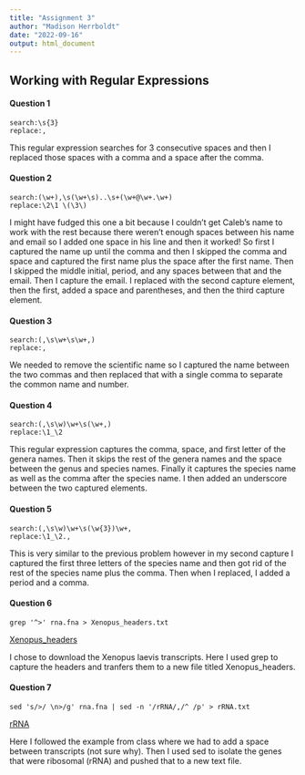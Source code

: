 ```yaml
---
title: "Assignment 3"
author: "Madison Herrboldt"
date: "2022-09-16"
output: html_document
---
```

## Working with Regular Expressions

#### Question 1 
```
search:\s{3}
replace:, 
```
This regular expression searches for 3 consecutive spaces and then I replaced those spaces with a comma and a space after the comma.

#### Question 2 
```
search:(\w+),\s(\w+\s)..\s+(\w+@\w+.\w+)
replace:\2\1 \(\3\)
```
I might have fudged this one a bit because I couldn't get Caleb's name to work with the rest because there weren't enough spaces between his name and email so I added one space in his line and then it worked! So first I captured the name up until the comma and then I skipped the comma and space and captured the first name plus the space after the first name. Then I skipped the middle initial, period, and any spaces between that and the email. Then I capture the email. I replaced with the second capture element, then the first, added a space and parentheses, and then the third capture element. 

#### Question 3 
```
search:(,\s\w+\s\w+,)
replace:,
```
We needed to remove the scientific name so I captured the name between the two commas and then replaced that with a single comma to separate the common name and number. 

#### Question 4 
```
search:(,\s\w)\w+\s(\w+,)
replace:\1_\2
```
This regular expression captures the comma, space, and first letter of the genera names. Then it skips the rest of the genera names and the space between the genus and species names. Finally it captures the species name as well as the comma after the species name. I then added an underscore between the two captured elements.

#### Question 5 
```
search:(,\s\w)\w+\s(\w{3})\w+,
replace:\1_\2.,
```
This is very similar to the previous problem however in my second capture I captured the first three letters of the species name and then got rid of the rest of the species name plus the comma. Then when I replaced, I added a period and a comma. 

#### Question 6 
```
grep '^>' rna.fna > Xenopus_headers.txt
```
[Xenopus_headers](Xenopus_headers.txt)

I chose to download the Xenopus laevis transcripts. Here I used grep to capture the headers and tranfers them to a new file titled Xenopus_headers.

#### Question 7 
```
sed 's/>/ \n>/g' rna.fna | sed -n '/rRNA/,/^ /p' > rRNA.txt
```
[rRNA](rRNA.txt)

Here I followed the example from class where we had to add a space between transcripts (not sure why). Then I used sed to isolate the genes that were ribosomal (rRNA) and pushed that to a new text file.


